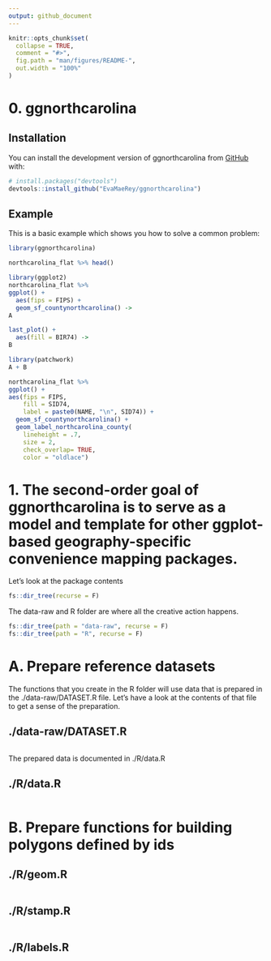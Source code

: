 ```yaml
---
output: github_document
---
```


<!-- README.md is generated from README.Rmd. Please edit that file -->

```r
knitr::opts_chunk$set(
  collapse = TRUE,
  comment = "#>",
  fig.path = "man/figures/README-",
  out.width = "100%"
)
```

# 0. ggnorthcarolina

## Installation

You can install the development version of ggnorthcarolina from [GitHub](https://github.com/) with:

``` r
# install.packages("devtools")
devtools::install_github("EvaMaeRey/ggnorthcarolina")
```

## Example

This is a basic example which shows you how to solve a common problem:

```r
library(ggnorthcarolina)

northcarolina_flat %>% head()

library(ggplot2)
northcarolina_flat %>%
ggplot() +
  aes(fips = FIPS) +
  geom_sf_countynorthcarolina() ->
A

last_plot() + 
  aes(fill = BIR74) ->
B

library(patchwork)
A + B

northcarolina_flat %>%
ggplot() +
aes(fips = FIPS, 
    fill = SID74,
    label = paste0(NAME, "\n", SID74)) +
  geom_sf_countynorthcarolina() +
  geom_label_northcarolina_county(
    lineheight = .7,
    size = 2, 
    check_overlap= TRUE,
    color = "oldlace")
```




<!-- badges: start -->
<!-- badges: end -->

# 1. The second-order goal of ggnorthcarolina is to serve as a model and template for other ggplot-based geography-specific convenience mapping packages. 

Let's look at the package contents

```r
fs::dir_tree(recurse = F)
```

The data-raw and R folder are where all the creative action happens.

```r
fs::dir_tree(path = "data-raw", recurse = F)
fs::dir_tree(path = "R", recurse = F)
```

# A. Prepare reference datasets

The functions that you create in the R folder will use data that is prepared in the ./data-raw/DATASET.R file.  Let's have a look at the contents of that file to get a sense of the preparation.

## ./data-raw/DATASET.R

```r


```

The prepared data is documented in ./R/data.R


## ./R/data.R

```r


```

# B. Prepare functions for building polygons defined by ids

## ./R/geom.R

```r

```

## ./R/stamp.R

```r

```


## ./R/labels.R

```r

```
